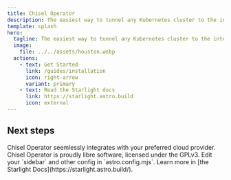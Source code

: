 ```yaml
---
title: Chisel Operator
description: The easiest way to tunnel any Kubernetes cluster to the internet.
template: splash
hero:
  tagline: The easiest way to tunnel any Kubernetes cluster to the internet.
  image:
    file: ../../assets/houston.webp
  actions:
    - text: Get Started
      link: /guides/installation
      icon: right-arrow
      variant: primary
    - text: Read the Starlight docs
      link: https://starlight.astro.build
      icon: external
---
```



## Next steps

<CardGrid stagger>
  <Card title="Cloud Integration" icon="pencil">
    Chisel Operator seemlessly integrates with your preferred cloud provider.
  </Card>
  <Card title="Libre" icon="add-document">
    Chisel Operator is proudly libre software, licensed under the GPLv3.
  </Card>
  <Card title="Seamless" icon="setting">
    Edit your `sidebar` and other config in `astro.config.mjs`.
  </Card>
  <Card title="Anywhere" icon="open-book">
    Learn more in [the Starlight Docs](https://starlight.astro.build/).
  </Card>
</CardGrid>
